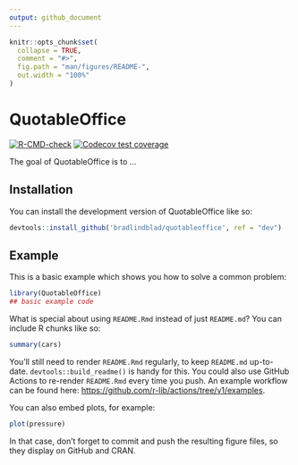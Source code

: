 ```yaml
---
output: github_document
---
```


<!-- README.md is generated from README.Rmd. Please edit that file -->

```r
knitr::opts_chunk$set(
  collapse = TRUE,
  comment = "#>",
  fig.path = "man/figures/README-",
  out.width = "100%"
)
```

# QuotableOffice

<!-- badges: start -->

[![R-CMD-check](https://github.com/bradlindblad/QuotableOffice/actions/workflows/R-CMD-check.yaml/badge.svg)](https://github.com/bradlindblad/QuotableOffice/actions/workflows/R-CMD-check.yaml) [![Codecov test coverage](https://codecov.io/gh/bradlindblad/QuotableOffice/branch/main/graph/badge.svg)](https://app.codecov.io/gh/bradlindblad/QuotableOffice?branch=main)

<!-- badges: end -->

The goal of QuotableOffice is to ...

## Installation

You can install the development version of QuotableOffice like so:

``` r
devtools::install_github('bradlindblad/quotableoffice', ref = "dev")
```

## Example

This is a basic example which shows you how to solve a common problem:

```r
library(QuotableOffice)
## basic example code
```

What is special about using `README.Rmd` instead of just `README.md`? You can include R chunks like so:

```r
summary(cars)
```

You'll still need to render `README.Rmd` regularly, to keep `README.md` up-to-date. `devtools::build_readme()` is handy for this. You could also use GitHub Actions to re-render `README.Rmd` every time you push. An example workflow can be found here: <https://github.com/r-lib/actions/tree/v1/examples>.

You can also embed plots, for example:

```r
plot(pressure)
```

In that case, don't forget to commit and push the resulting figure files, so they display on GitHub and CRAN.
